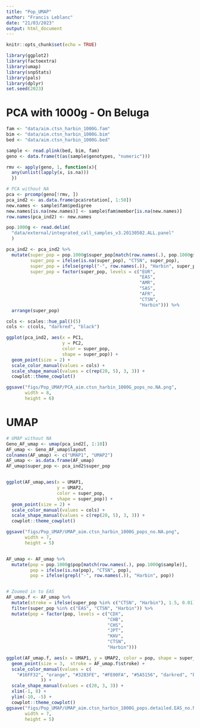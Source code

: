 ```yaml
---
title: "Pop_UMAP"
author: "Francis Leblanc"
date: "21/03/2023"
output: html_document
---
```


```r
knitr::opts_chunk$set(echo = TRUE)

library(ggplot2)
library(factoextra) 
library(umap)
library(snpStats)
library(pals)
library(dplyr)
set.seed(2023)
```

# PCA with 1000g - On Beluga

```r
fam <- "data/aim.ctsn_harbin_1000G.fam"
bim <- "data/aim.ctsn_harbin_1000G.bim"
bed <- "data/aim.ctsn_harbin_1000G.bed"

sample <- read.plink(bed, bim, fam)
geno <- data.frame(t(as(sample$genotypes, "numeric")))

rmv <- apply(geno, 1, function(x){
  any(unlist(lapply(x, is.na)))
  })

# PCA without NA
pca <- prcomp(geno[!rmv, ])
pca_ind2 <- as.data.frame(pca$rotation[, 1:50])
new.names <- sample$fam$pedigree
new.names[is.na(new.names)] <- sample$fam$member[is.na(new.names)]
row.names(pca_ind2) <- new.names

pop.1000g <- read.delim(
  "data/external/integrated_call_samples_v3.20130502.ALL.panel"
  )

pca_ind2 <- pca_ind2 %>% 
  mutate(super_pop = pop.1000g$super_pop[match(row.names(.), pop.1000g$sample)],
         super_pop = ifelse(is.na(super_pop), "CTSN", super_pop),
         super_pop = ifelse(grepl("-", row.names(.)), "Harbin", super_pop),
         super_pop = factor(super_pop, levels = c("EUR",
                                                  "EAS",
                                                  "AMR",
                                                  "SAS",
                                                  "AFR",
                                                  "CTSN",
                                                  "Harbin"))) %>% 
  arrange(super_pop)

cols <- scales::hue_pal()(5)
cols <- c(cols, "darkred", "black")

ggplot(pca_ind2, aes(x = PC1,
                     y = PC2,
                     color = super_pop,
                     shape = super_pop)) +
  geom_point(size = 2) +
  scale_color_manual(values = cols) +
  scale_shape_manual(values = c(rep(20, 5), 3, 3)) +
  cowplot::theme_cowplot()

ggsave("figs/Pop_UMAP/PCA_aim.ctsn_harbin_1000G_pops_no.NA.png", 
       width = 8, 
       height = 6)
```

# UMAP

```r
# UMAP without NA
Geno_AF_umap <- umap(pca_ind2[, 1:10])
AF_umap <- Geno_AF_umap$layout
colnames(AF_umap) <- c("UMAP1", "UMAP2")
AF_umap <- as.data.frame(AF_umap)
AF_umap$super_pop <- pca_ind2$super_pop


ggplot(AF_umap,aes(x = UMAP1,
                   y = UMAP2,
                   color = super_pop,
                   shape = super_pop)) +
  geom_point(size = 2) +
  scale_color_manual(values = cols) +
  scale_shape_manual(values = c(rep(20, 5), 3, 3)) +
  cowplot::theme_cowplot()

ggsave("figs/Pop_UMAP/UMAP_aim.ctsn_harbin_1000G_pops_no.NA.png", 
       width = 7,
       height = 5)


AF_umap <- AF_umap %>% 
  mutate(pop = pop.1000g$pop[match(row.names(.), pop.1000g$sample)],
         pop = ifelse(is.na(pop), "CTSN", pop),
         pop = ifelse(grepl("-", row.names(.)), "Harbin", pop))


# Zoomed in to EAS
AF_umap.f <- AF_umap %>%
  mutate(stroke = ifelse(super_pop %in% c("CTSN", "Harbin"), 1.5, 0.01)) %>% 
  filter(super_pop %in% c("EAS", "CTSN", "Harbin")) %>% 
  mutate(pop = factor(pop, levels = c("CDX",
                                      "CHB", 
                                      "CHS", 
                                      "JPT", 
                                      "KHV", 
                                      "CTSN",
                                      "Harbin"))) 

ggplot(AF_umap.f, aes(x = UMAP1, y = UMAP2, color = pop, shape = super_pop)) + 
  geom_point(size = 3,  stroke = AF_umap.f$stroke) +
  scale_color_manual(values = c(
    "#16FF32", "orange", "#3283FE", "#FE00FA", "#5A5156", "darkred", "black"
             )) +
  scale_shape_manual(values = c(20, 3, 3)) +
  xlim(-1, 8) +
  ylim(-10, -5) +
  cowplot::theme_cowplot()
ggsave("figs/Pop_UMAP/UMAP_aim.ctsn_harbin_1000G_pops.detailed.EAS_no.NA.png",
       width = 7, 
       height = 5)
```



